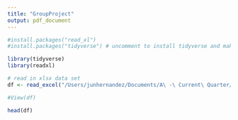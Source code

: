 ```yaml
---
title: "GroupProject"
output: pdf_document
---
```


```r
#install.packages("read_xl")
#install.packages("tidyverse") # uncomment to install tidyverse and make sure you are on up to date version
```

```r
library(tidyverse)
library(readxl)
```

```r
# read in xlsx data set
df <- read_excel("/Users/junhernandez/Documents/A\ -\ Current\ Quarter/Stat\ 183/Group\ Project/all\ responses\ data\ team\ 1.xlsx", skip = 1) # change for your computer

#View(df)

head(df)
```
